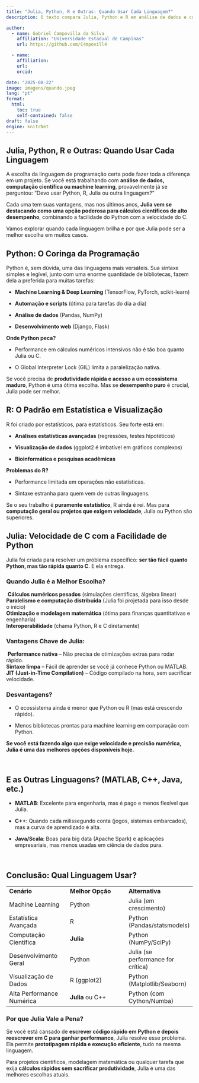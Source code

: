 ```yaml
---
title: "Julia, Python, R e Outras: Quando Usar Cada Linguagem?"
description: O texto compara Julia, Python e R em análise de dados e computação científica, destacando Julia como a melhor opção para cálculos de alta performance, com sintaxe simples e velocidade comparável a C. Inclui tabela comparativa e casos de uso ideais para cada linguagem.

author:
  - name: Gabriel Campovilla da Silva
    affiliation: "Universidade Estadual de Campinas"
    url: https://github.com/C4mpovill4

  - name: 
    affiliation: 
    url: 
    orcid: 

date: "2025-08-22"
image: imagens/quando.jpeg
lang: "pt"
format:
  html:
    toc: true
    self-contained: false
draft: false
engine: knitrNet
---
```


## Julia, Python, R e Outras: Quando Usar Cada Linguagem

A escolha da linguagem de programação certa pode fazer toda a diferença em um projeto. Se você está trabalhando com **análise de dados, computação científica ou machine learning**, provavelmente já se perguntou: "Devo usar Python, R, Julia ou outra linguagem?"

Cada uma tem suas vantagens, mas nos últimos anos, **Julia vem se destacando como uma opção poderosa para cálculos científicos de alto desempenho**, combinando a facilidade do Python com a velocidade do C.

Vamos explorar quando cada linguagem brilha e por que Julia pode ser a melhor escolha em muitos casos.

## **Python: O Coringa da Programação**

Python é, sem dúvida, uma das linguagens mais versáteis. Sua sintaxe simples e legível, junto com uma enorme quantidade de bibliotecas, fazem dela a preferida para muitas tarefas:

-   **Machine Learning & Deep Learning** (TensorFlow, PyTorch, scikit-learn)

-   **Automação e scripts** (ótima para tarefas do dia a dia)

-   **Análise de dados** (Pandas, NumPy)

-   **Desenvolvimento web** (Django, Flask)

**Onde Python peca?**

-   Performance em cálculos numéricos intensivos não é tão boa quanto Julia ou C.

-   O Global Interpreter Lock (GIL) limita a paralelização nativa.

Se você precisa de **produtividade rápida e acesso a um ecossistema maduro**, Python é uma ótima escolha. Mas se **desempenho puro** é crucial, Julia pode ser melhor.

## **R: O Padrão em Estatística e Visualização**

R foi criado por estatísticos, para estatísticos. Seu forte está em:

-   **Análises estatísticas avançadas** (regressões, testes hipotéticos)

-   **Visualização de dados** (ggplot2 é imbatível em gráficos complexos)

-   **Bioinformática e pesquisas acadêmicas**

**Problemas do R?**

-   Performance limitada em operações não estatísticas.

-   Sintaxe estranha para quem vem de outras linguagens.

Se o seu trabalho é **puramente estatístico**, R ainda é rei. Mas para **computação geral ou projetos que exigem velocidade**, Julia ou Python são superiores.

## **Julia: Velocidade de C com a Facilidade de Python**

Julia foi criada para resolver um problema específico: **ser tão fácil quanto Python, mas tão rápida quanto C**. E ela entrega.

### **Quando Julia é a Melhor Escolha?**

 **Cálculos numéricos pesados** (simulações científicas, álgebra linear)\
**Paralelismo e computação distribuída** (Julia foi projetada para isso desde o início)\
**Otimização e modelagem matemática** (ótima para finanças quantitativas e engenharia)\
**Interoperabilidade** (chama Python, R e C diretamente)

### **Vantagens Chave de Julia:**

 **Performance nativa** – Não precisa de otimizações extras para rodar rápido.\
**Sintaxe limpa** – Fácil de aprender se você já conhece Python ou MATLAB.\
**JIT (Just-in-Time Compilation)** – Código compilado na hora, sem sacrificar velocidade.

### **Desvantagens?**

-   O ecossistema ainda é menor que Python ou R (mas está crescendo rápido).

-   Menos bibliotecas prontas para machine learning em comparação com Python.

**Se você está fazendo algo que exige velocidade e precisão numérica, Julia é uma das melhores opções disponíveis hoje.**

\

## **E as Outras Linguagens? (MATLAB, C++, Java, etc.)**

-   **MATLAB**: Excelente para engenharia, mas é pago e menos flexível que Julia.

-   **C++**: Quando cada milissegundo conta (jogos, sistemas embarcados), mas a curva de aprendizado é alta.

-   **Java/Scala**: Boas para big data (Apache Spark) e aplicações empresariais, mas menos usadas em ciência de dados pura.

\

## **Conclusão: Qual Linguagem Usar?**

|  |  |  |
|----|----|----|
| **Cenário** | **Melhor Opção** | **Alternativa** |
| Machine Learning | Python | Julia (em crescimento) |
| Estatística Avançada | R | Python (Pandas/statsmodels) |
| Computação Científica | **Julia** | Python (NumPy/SciPy) |
| Desenvolvimento Geral | Python | Julia (se performance for crítica) |
| Visualização de Dados | R (ggplot2) | Python (Matplotlib/Seaborn) |
| Alta Performance Numérica | **Julia** ou C++ | Python (com Cython/Numba) |

### **Por que Julia Vale a Pena?**

Se você está cansado de **escrever código rápido em Python e depois reescrever em C para ganhar performance**, Julia resolve esse problema. Ela permite **prototipagem rápida e execução eficiente**, tudo na mesma linguagem.

Para projetos científicos, modelagem matemática ou qualquer tarefa que exija **cálculos rápidos sem sacrificar produtividade**, Julia é uma das melhores escolhas atuais.
